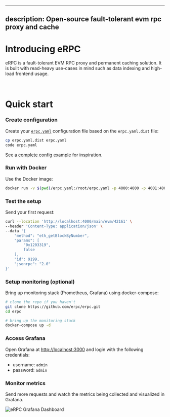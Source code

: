 
---
description: Open-source fault-tolerant evm rpc proxy and cache
---


# Introducing eRPC

eRPC is a fault-tolerant EVM RPC proxy and permanent caching solution. It is built with read-heavy use-cases in mind such as data indexing and high-load frontend usage.

<br />
<HighlevelDiagram />

# Quick start

<Steps>

### Create configuration

Create your [`erpc.yaml`](/config/example) configuration file based on the `erpc.yaml.dist` file:

```bash
cp erpc.yaml.dist erpc.yaml
code erpc.yaml
```

See [a complete config example](/config/example) for inspiration.

### Run with Docker

Use the Docker image:

```bash
docker run -v $(pwd)/erpc.yaml:/root/erpc.yaml -p 4000:4000 -p 4001:4001 ghcr.io/erpc/erpc:latest
```

### Test the setup

Send your first request:

```bash
curl --location 'http://localhost:4000/main/evm/42161' \
--header 'Content-Type: application/json' \
--data '{
    "method": "eth_getBlockByNumber",
    "params": [
        "0x1203319",
        false
    ],
    "id": 9199,
    "jsonrpc": "2.0"
}'
```

### Setup monitoring (optional)

Bring up monitoring stack (Prometheus, Grafana) using docker-compose:

```bash
# clone the repo if you haven't
git clone https://github.com/erpc/erpc.git
cd erpc

# bring up the monitoring stack
docker-compose up -d
```

### Access Grafana

Open Grafana at [http://localhost:3000](http://localhost:3000) and login with the following credentials:

- username: `admin`
- password: `admin`

### Monitor metrics

Send more requests and watch the metrics being collected and visualized in Grafana.

![eRPC Grafana Dashboard](/assets/monitoring-example-erpc.png)

</Steps>